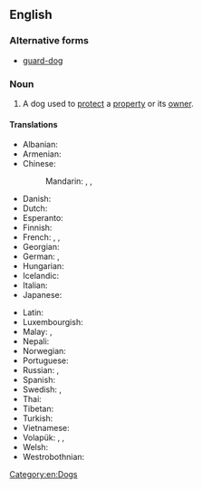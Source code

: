 {{also|guard-dog}}
==English==
{{wikipedia}}

===Alternative forms===
* [[guard-dog]]

===Noun===
{{en-noun}}

# A dog used to [[protect]] a [[property]] or its [[owner]].

====Translations====
{{trans-top|dog used to protect a property or its owner}}
* Albanian: {{t-needed|sq}}
* Armenian: {{t-needed|hy}}
* Chinese:
*: Mandarin: {{t+|cmn|看門狗|sc=Hani}}, {{t+|cmn|看门狗|tr=kānméngǒu|sc=Hani}}, {{t+|cmn|看家狗|tr=kānjiāgǒu|sc=Hani}}
* Danish: {{t|da|vagthund|c}}
* Dutch: {{t+|nl|waakhond|m}}
* Esperanto: {{t-needed|eo}}
* Finnish: {{t+|fi|vahtikoira}}
* French: {{t+|fr|mâtin|m}}, {{t+|fr|chien de garde|m}}, {{t|fr|chienne de garde|f}}
* Georgian: {{t-needed|ka}}
* German: {{t|de|Wachhund|m}}, {{t|de|Wachhündin|f}}
* Hungarian: {{t+|hu|őrkutya}}
* Icelandic: {{t|is|varðhundur|m}}
* Italian: {{t|it|cane da guardia|m}}
* Japanese: {{t|ja|番犬|tr=ばんけん, banken|sc=Jpan}}
{{trans-mid}}
* Latin: {{t|la|canis custos|m}}
* Luxembourgish: {{t|lb|Wuechthond|m}}
* Malay: {{t|ms|anjing penjaga}}, {{t|ms|anjing pengawal}}
* Nepali: {{t-needed|ne}}
* Norwegian: {{t|no|garvor|m}}
* Portuguese: {{t|pt|cão de guarda|m}}
* Russian: {{t|ru|сторожево́й пёс|m|tr=storoževój pjos}}, {{t|ru|сторожева́я соба́ка|f}}
* Spanish: {{t|es|perro guardián|m}}
* Swedish: {{t|sv|vakthund|c}}, {{t|sv|gårdvar|c}}
* Thai: {{t-needed|th}}
* Tibetan: {{t|bo|འདོག་ཁྱི}}
* Turkish: {{t|tr|bekçi köpeği}}
* Vietnamese: {{t-needed|vi}}
* Volapük: {{qualifier|♂♀}} {{t|vo|galedadog}}, {{qualifier|♂}} {{t|vo|galedahidog}}, {{qualifier|♀}} {{t|vo|galedajidog}}
* Welsh: {{t|cy|gwarchodgi}}
* Westrobothnian: {{t|gmq-bot|gålval|m}}
{{trans-bottom}}

[[Category:en:Dogs]]
